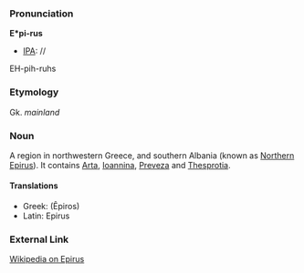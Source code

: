 ===Pronunciation===

'''E*pi-rus'''
*[[IPA]]: //
EH-pih-ruhs
===Etymology===

Gk. ''mainland''
=== Noun ===

A region in northwestern Greece, and southern Albania (known as [[Northern Epirus]]). It contains [[Arta]], [[Ioannina]], [[Preveza]] and [[Thesprotia]].
====Translations====
*Greek: (&Ecirc;piros)
*Latin: Epirus

===External Link===

[[wikipedia:en:Epirus|Wikipedia on Epirus]]